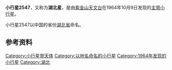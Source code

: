 {{Infobox Planet  
| name = 2547 Hubei
| image = 
| caption = 
| discovery=yes | physical_characteristics = yes | bgcolour=#FFFFC0
| discovery_ref = 
| discoverer = [[紫金山天文台|紫金山天文台]]
| discovery_site = [[南京|南京]]
| discovered =  1964年10月9日
| mp_name = 2547
| alt_names = 1964 TC2
| named_after = [[湖北省|湖北省]]
| mp_category=[[小行星带|主带]]
| orbit_ref = <ref>[http://ssd.jpl.nasa.gov/sbdb.cgi?sstr=2547+Hubei JPL Small-Body Database 2547 Hubei (1964 TC2)]</ref>
| epoch = 2011年8月27日
| semimajor=
| perihelion= 2.0793309[[天文单位|AU]]
| aphelion= 2.3855469AU
| eccentricity = 0.1283630
| period = 1345.7995242[[日|地球日]] 
| inclination= 6.19510[[角度|°]]
| asc_node= 348.50875°
| arg_peri= 16.88192°
| mean_anomaly= 270.10149°
| avg_speed=
 | dimensions=
 | mass=
 | density=
 | surface_grav=
 | escape_velocity=
 | rotation= 
 | spectral_type= V
 | magnitude= 14.0
 | abs_magnitude=
 | albedo=
 | single_temperature=
}}
'''小行星2547'''，又称为'''湖北星'''，是由[[紫金山天文台|紫金山天文台]]在1964年10月9日发现的[[小行星带|主带]][[小行星|小行星]]。

小行星2547以中国的省份[[湖北省|湖北省]]命名。

== 参考资料 ==
{{Reflist}}

{{Minor Planet Number|(2546)[[小行星2546|小行星2546]]|(2548)[[小行星2548|小行星2548]]}}

[[Category:小行星带天体|Category:小行星带天体]]
[[Category:以地名命名的小行星|Category:以地名命名的小行星]]
[[Category:1964年发现的小行星|Category:1964年发现的小行星]]
[[Category:湖北|Category:湖北]]